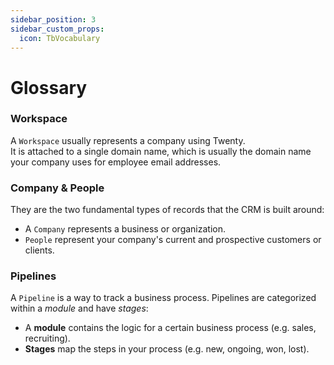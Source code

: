 ```yaml
---
sidebar_position: 3
sidebar_custom_props:
  icon: TbVocabulary
---
```

# Glossary

### Workspace
A `Workspace` usually represents a company using Twenty.  
It is attached to a single domain name, which is usually the domain name your company uses for employee email addresses.

### Company & People
They are the two fundamental types of records that the CRM is built around:
- A `Company` represents a business or organization.
- `People` represent your company's current and prospective customers or clients.

### Pipelines
A `Pipeline` is a way to track a business process. Pipelines are categorized within a *module* and have *stages*:
- A **module** contains the logic for a certain business process (e.g. sales, recruiting).
- **Stages** map the steps in your process (e.g. new, ongoing, won, lost).
